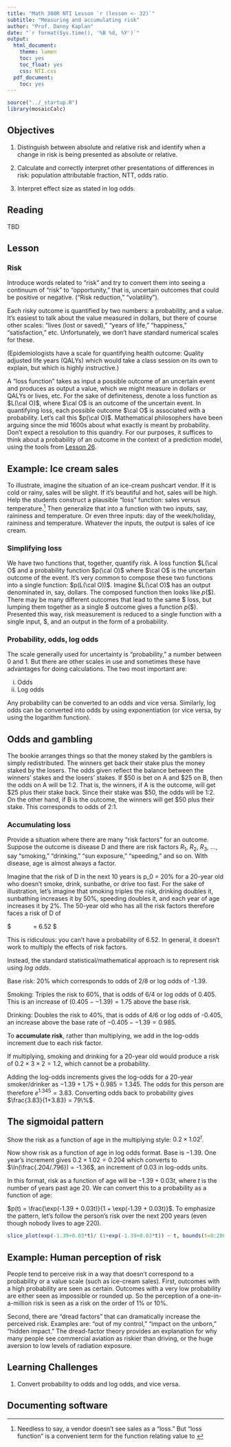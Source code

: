 ```yaml
---
title: "Math 300R NTI Lesson `r (lesson <- 32)`"
subtitle: "Measuring and accumulating risk"
author: "Prof. Danny Kaplan"
date: "`r format(Sys.time(), '%B %d, %Y')`"
output:
  html_document:
    theme: lumen
    toc: yes
    toc_float: yes
    css: NTI.css
  pdf_document:
    toc: yes
---
```



```r
source("../_startup.R")
library(mosaicCalc)
```


## Objectives

#. Distinguish between absolute and relative risk and identify when a change in risk is being presented as absolute or relative.

#. Calculate and correctly interpret other presentations of differences in risk: population attributable fraction, NTT, odds ratio.

#. Interpret effect size as stated in log odds.


## Reading

TBD


## Lesson

### Risk

Introduce words related to "risk" and try to convert them into seeing a continuum of "risk" to "opportunity," that is, uncertain outcomes that could be positive or negative. ("Risk reduction," "volatility").

Each risky outcome is quantified by two numbers: a probability, and a value. It's easiest to talk about the value measured in dollars, but there of course other scales: "lives (lost or saved)," "years of life," "happiness," "satisfaction," etc. Unfortunately, we don't have standard numerical scales for these.

(Epidemiologists have a scale for quantifying health outcome: Quality adjusted life years (QALYs) which would take a class session on its own to explain, but which is highly instructive.) 

A "loss function" takes as input a possible outcome of an uncertain event and produces as output a value, which we might measure in dollars or QALYs or lives, etc. For the sake of definiteness, denote a loss function as $L(\cal O)$, where $\cal O$ is an outcome of the uncertain event. In quantifying loss, each possible outcome $\cal O$ is associated with a probability. Let's call this $p(\cal O)$. Mathematical philosophers have been arguing since the mid 1600s about what exactly is meant by probability. Don't expect a resolution to this quandry. For our purposes, it suffices to think about a probability of an outcome in the context of a prediction model, using the tools from [Lesson 26](Math300R-Lesson26.html). 

::: {.callout-note icon=false}
## Example: Ice cream sales

To illustrate, imagine the situation of an ice-cream pushcart vendor. If it is cold or rainy, sales will be slight. If it's beautiful and hot, sales will be high. Help the students construct a plausible "loss" function: sales versus temperature.^[Needless to say, a vendor doesn't see sales as a "loss." But "loss function" is a convenient term for the function relating value to  ] Then generalize that into a function with two inputs, say, raininess and temperature. Or even three inputs: day of the week/holiday, raininess and temperature. Whatever the inputs, the output is sales of ice cream.
:::

### Simplifying loss

We have two functions that, together, quantify risk. A loss function $L(\cal O$ and a probability function $p(\cal O)$ where $\cal O$ is the uncertain outcome of the event. It's very common to compose these two functions into a single function: $p(L(\cal O))$. Imagine $L(\cal O)$ has an output denominated in, say, dollars. The composed function then looks like $p(\$)$. There may be many different outcomes that lead to the same $ loss, but lumping them together as a single $ outcome gives a function $p(\$)$. Presented this way, risk measurement is reduced to a single function with a single input, $, and an output in the form of a probability.

### Probability, odds, log odds

The scale generally used for uncertainty is "probability," a number between 0 and 1. But there are other scales in use and sometimes these have advantages for doing calculations. The two most important are:

i. Odds
ii. Log odds

Any probability can be converted to an odds and vice versa. Similarly, log odds can be converted into odds by using exponentiation (or vice versa, by using the logarithm function). 

::: {.callout-note icon=false}
## Odds and gambling

The bookie arranges things so that the money staked by the gamblers is simply redistributed. The winners get back their stake plus the money staked by the losers. The odds given reflect the balance between the winners' stakes and the losers' stakes. If $50 is bet on A and $25 on B, then the odds on A will be 1:2. That is, the winners, if A is the outcome, will get $25 plus their stake back. Since their stake was $50, the odds will be 1:2. On the other hand, if B is the outcome, the winners will get $50 plus their stake. This corresponds to odds of 2:1.
:::

### Accumulating loss

Provide a situation where there are many "risk factors" for an outcome. Suppose the outcome is disease D and there are risk factors $R_1$, $R_2$, $R_3$, ..., say "smoking," "drinking," "sun exposure," "speeding," and so on. With disease, age is almost always a factor.

Imagine that the risk of D in the next 10 years is p_0 = 20% for a 20-year old who doesn't smoke, drink, sunbathe, or drive too fast. For the sake of illustration, let's imagine that smoking triples the risk, drinking doubles it, sunbathing increases it by 50%, speeding doubles it, and each year of age increases it by 2%. The 50-year old who has all the risk factors therefore faces a risk of D of

$\underbrace{0.2}_\text{base rate}\ \times \underbrace{3}_\text{smoking} \ \times \ \underbrace{2}_\text{drinking} \ \times \ \underbrace{1.5}_\text{sunbathing}\ \times \ \underbrace{2}_\text{speeding} \ \times \ \underbrace{1.02^{30}}_\text{30 more years of age} = 6.52 $

This is ridiculous: you can't have a probability of 6.52. In general, it doesn't work to multiply the effects of risk factors.

Instead, the standard statistical/mathematical approach is to represent risk using *log odds*. 

Base risk: 20% which corresponds to odds of 2/8 or log odds of -1.39. 

Smoking: Triples the risk to 60%, that is odds of 6/4 or log odds of 0.405. This is an increase of $(0.405 - -1.39) = 1.75$ above the base risk.

Drinking: Doubles the risk to 40%, that is odds of 4/6 or log odds of -0.405, an increase above the base rate of $-0.405 - -1.39 = 0.985$.

To **accumulate risk**, rather than multiplying, we add in the log-odds increment due to each risk factor.

If multiplying, smoking and drinking for a 20-year old would produce a risk of $0.2 \times 3 \times 2 = 1.2$, which cannot be a probability.

Adding the log-odds increments gives the log-odds for a 20-year smoker/drinker as $-1.39 + 1.75 + 0.985 = 1.345$. The odds for this person are therefore $e^{1.345} = 3.83$. Converting odds back to probability gives $\frac{3.83}{1+3.83} = 79\%$.

::: {.callout-note icon=false}
## The sigmoidal pattern

Show the risk as a function of age in the multiplying style: $0.2 \times 1.02^t$. 

Now show risk as a function of age in log odds format. Base is $-1.39$. One year's increment gives $0.2 \times 1.02 = 0.204$ which converts to $\ln(\frac{.204/.796}) = -1.36$, an increment of 0.03 in log-odds units. 

In this format, risk as a function of age will be $-1.39 + 0.03t$, where $t$ is the number of years past age 20. We can convert this to a probability as a function of age:

$p(t) = \frac{\exp(-1.39 + 0.03t)}{1 + \exp(-1.39 + 0.03t)}$. To emphasize the pattern, let's follow the person's risk over the next 200 years (even though nobody lives to age 220).  

```r
slice_plot(exp(-1.39+0.03*t)/ (1+exp(-1.39+0.03*t)) ~ t, bounds(t=0:200))
```
:::




::: {.callout-note icon=false}
## Example: Human perception of risk

People tend to perceive risk in a way that doesn't correspond to a probability or a value scale (such as ice-cream sales). First, outcomes with a high probability are seen as certain. Outcomes with a very low probability are either seen as impossible or rounded up. So the perception of a one-in-a-million risk is seen as a risk on the order of 1% or 10%.

Second, there are "dread factors" that can dramatically increase the perceived risk. Examples are: "out of my control," "impact on the unborn," "hidden impact." The dread-factor theory provides an explanation for why many people see commercial aviation as riskier than driving, or the huge aversion to low levels of radiation exposure.
:::

## Learning Challenges

1. Convert probability to odds and log odds, and vice versa.



## Documenting software

  

